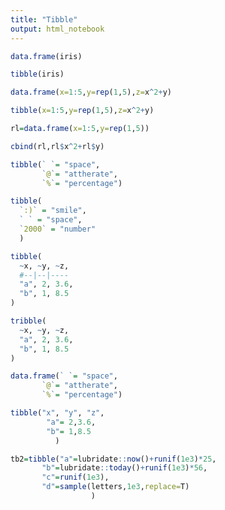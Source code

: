 ```yaml
---
title: "Tibble"
output: html_notebook
---
```



```r
data.frame(iris)
```


```r
tibble(iris)
```
```r
data.frame(x=1:5,y=rep(1,5),z=x^2+y)
```
```r
tibble(x=1:5,y=rep(1,5),z=x^2+y)
```
```r
rl=data.frame(x=1:5,y=rep(1,5))
```


```r
cbind(rl,rl$x^2+rl$y)
```
```r
tibble(` `= "space",
       `@`= "attherate",
       `%`= "percentage")
```
```r
tibble(
  `:)` = "smile", 
  ` ` = "space",
  `2000` = "number"
  )
```
```r
tibble(
  ~x, ~y, ~z,
  #--|--|----
  "a", 2, 3.6,
  "b", 1, 8.5
)
```
```r
tribble(
  ~x, ~y, ~z,
  "a", 2, 3.6,
  "b", 1, 8.5
)
```
```r

data.frame(` `= "space",
       `@`= "attherate",
       `%`= "percentage")
```
```r

tibble("x", "y", "z",
        "a"= 2,3.6,
        "b"= 1,8.5
          )
```
```r
tb2=tibble("a"=lubridate::now()+runif(1e3)*25,
       "b"=lubridate::today()+runif(1e3)*56,
       "c"=runif(1e3),
       "d"=sample(letters,1e3,replace=T)
                  )
```

